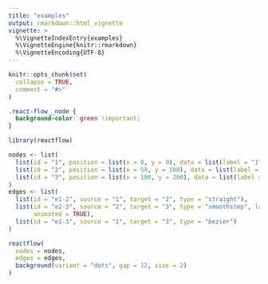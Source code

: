 ```yaml
---
title: "examples"
output: rmarkdown::html_vignette
vignette: >
  %\VignetteIndexEntry{examples}
  %\VignetteEngine{knitr::rmarkdown}
  %\VignetteEncoding{UTF-8}
---
```


```r
knitr::opts_chunk$set(
  collapse = TRUE,
  comment = "#>"
)
```

```css
.react-flow__node {
  background-color: green !important;
}
```


```r
library(reactflow)

nodes <- list(
  list(id = "1", position = list(x = 0, y = 0), data = list(label = "1"), type = "input"),
  list(id = "2", position = list(x = 50, y = 100), data = list(label = "2")),
  list(id = "3", position = list(x = 100, y = 200), data = list(label = "3"), type = "output")
)
edges <- list(
  list(id = "e1-2", source = "1", target = "2", type = "straight"),
  list(id = "e2-3", source = "2", target = "3", type = "smoothstep", label = "A", 
       animated = TRUE),
  list(id = "e1-3", source = "1", target = "3", type = "bezier")
)

reactflow(
  nodes = nodes,
  edges = edges,
  background(variant = "dots", gap = 12, size = 2)
)
```
